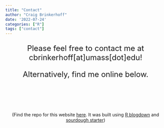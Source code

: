 ```yaml
---
title: "Contact"
author: "Craig Brinkerhoff"
date: '2022-07-24'
categories: ["R"]
tags: ["contact"]
---
```

<font size="5"><div style="text-align: justify">
<center>
Please feel free to contact me at cbrinkerhoff[at]umass[dot]edu!

Alternatively, find me online below.

</center>

<br>
</font>
<center>
<a href="mailto:cbrinkerhoff@umass.edu" target="_blank">
<i class="fa fa-envelope fa-5x" aria-hidden="true" size=5></i></a>
<a href="https://scholar.google.com/citations?user=PSOHzbQAAAAJ&hl=en" target="_blank">
<i class="fa fa-graduation-cap fa-5x" aria-hidden="true" size=5"></i></a>
<a href="https://github.com/craigbrinkerhoff" target="_blank">
<i class="fa fa-github fa-5x" aria-hidden="true" size=5></i></a>
<a href="https://twitter.com/CraigBrinkerhof" target="_blank">
<i class="fa fa-twitter fa-5x" aria-hidden="true" size=5></i></a>
<a href="https://orcid.org/0000-0001-6701-4835" target="_blank">
<i class="fab fa-orcid fa-5x" aria-hidden="true" size=5></i></a>
</center>
<br><br><br>
<center>
(Find the repo for this website [here](https://github.com/craigbrinkerhoff/craigbrinkerhoff.github.io). It was built using <a href="https://github.com/rstudio/blogdown" target="_blank">R blogdown</a> and <a href="https://github.com/jack-alope/sourgough-starter" target="_blank">sourdough starter</a>)
</center>
